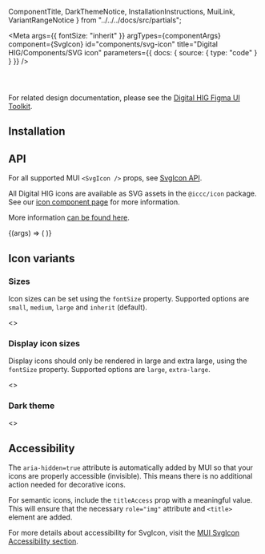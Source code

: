   ComponentTitle,
  DarkThemeNotice,
  InstallationInstructions,
  MuiLink,
  VariantRangeNotice
} from "../../../docs/src/partials";

<Meta
  args={{ fontSize: "inherit" }}
  argTypes={componentArgs}
  component={SvgIcon}
  id="components/svg-icon"
  title="Digital HIG/Components/SVG icon"
  parameters={{
    docs: {
      source: {
        type: "code"
      }
    }
  }}
/>

<ComponentTitle name="SVG icon" status="Stable" />

<code>
  <MuiLink
    componentName="SVG icon"
    link="https://mui.com/material-ui/api/svg-icon/"
  />
</code>

For related design documentation, please see the [Digital HIG Figma UI Toolkit](https://www.figma.com/file/BlT5r9tYb2mgog4TJjBOjw/%E2%9D%96-iccc-icons-%26-symbols?node-id=0%3A1&t=mNqeopakqHUXfV4M-0).

## Installation

<InstallationInstructions
  componentImport="SvgIcon"
  peerDependencies={peerDependencies}
/>

## API

For all supported MUI `<SvgIcon />` props, see [SvgIcon API](https://mui.com/material-ui/api/svg-icon/).

All Digital HIG icons are available as SVG assets in the `@iccc/icon` package. See our [icon component page](/docs/components-icon--display-icons) for more information.

More information [can be found here](/docs/iccc-documentation-usage-how-to-use-icon-sprite--by-reference).

<Canvas>
  <Story argTypes={componentArgs} name="API">
    {(args) => (
      <SvgIcon {...args}>
        <FeaturedIcon />
      </SvgIcon>
    )}
  </Story>
</Canvas>

<ArgsTable story="API" />

## Icon variants

<VariantRangeNotice />

### Sizes

Icon sizes can be set using the `fontSize` property. Supported options are `small`, `medium`, `large` and `inherit` (default).

<Canvas>
  <Story name="Icon sizes">
    <>
      <SvgIcon fontSize="small">
        <AddFolderIcon />
      </SvgIcon>
      <SvgIcon fontSize="medium">
        <AddFolderIcon />
      </SvgIcon>
      <SvgIcon fontSize="large">
        <AddFolderIcon />
      </SvgIcon>
    </>
  </Story>
</Canvas>

### Display icon sizes

Display icons should only be rendered in large and extra large, using the `fontSize` property. Supported options are `large`, `extra-large`.

<Canvas>
  <Story name="Display icon sizes">
    <>
      <SvgIcon fontSize="large">
        <AlertIcon />
      </SvgIcon>
      <SvgIcon fontSize="large">
        <CancelIcon />
      </SvgIcon>
      <SvgIcon fontSize="large">
        <CompleteIcon />
      </SvgIcon>
      <SvgIcon fontSize="large">
        <ErrorIcon />
      </SvgIcon>
      <SvgIcon fontSize="large">
        <InfoIcon />
      </SvgIcon>
      <SvgIcon fontSize="large">
        <LockIcon />
      </SvgIcon>
      <SvgIcon fontSize="large">
        <ProfileIcon />
      </SvgIcon>
      <SvgIcon fontSize="extra-large">
        <AlertIcon />
      </SvgIcon>
      <SvgIcon fontSize="extra-large">
        <CancelIcon />
      </SvgIcon>
      <SvgIcon fontSize="extra-large">
        <CompleteIcon />
      </SvgIcon>
      <SvgIcon fontSize="extra-large">
        <ErrorIcon />
      </SvgIcon>
      <SvgIcon fontSize="extra-large">
        <InfoIcon />
      </SvgIcon>
      <SvgIcon fontSize="extra-large">
        <LockIcon />
      </SvgIcon>
      <SvgIcon fontSize="extra-large">
        <ProfileIcon />
      </SvgIcon>
    </>
  </Story>
</Canvas>

### Dark theme

<DarkThemeNotice />

<Canvas>
  <Story name="Dark theme" parameters={{ theme: "dark" }}>
    <>
      <SvgIcon fontSize="extra-large">
        <AlertIcon />
      </SvgIcon>
      <SvgIcon fontSize="extra-large">
        <CancelIcon />
      </SvgIcon>
      <SvgIcon fontSize="extra-large">
        <CompleteIcon />
      </SvgIcon>
      <SvgIcon fontSize="extra-large">
        <ErrorIcon />
      </SvgIcon>
      <SvgIcon fontSize="extra-large">
        <InfoIcon />
      </SvgIcon>
      <SvgIcon fontSize="extra-large">
        <LockIcon />
      </SvgIcon>
      <SvgIcon fontSize="extra-large">
        <ProfileIcon />
      </SvgIcon>
    </>
  </Story>
</Canvas>

## Accessibility

The `aria-hidden=true` attribute is automatically added by MUI so that your icons are properly accessible (invisible). This means there is no additional action needed for decorative icons.

For semantic icons, include the `titleAccess` prop with a meaningful value. This will ensure that the necessary `role="img"` attribute and `<title>` element are added.

<Canvas>
  <Story name="Accessibility">
    <SvgIcon fontSize="large" titleAccess="folder icon">
      <AddFolderIcon />
    </SvgIcon>
  </Story>
</Canvas>

For more details about accessibility for SvgIcon, visit the [MUI SvgIcon Accessibility section](https://mui.com/material-ui/icons/#accessibility).
